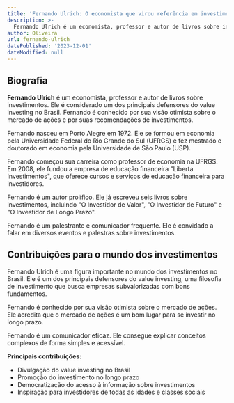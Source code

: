 ```yaml
---
title: 'Fernando Ulrich: O economista que virou referência em investimentos'
description: >-
  Fernando Ulrich é um economista, professor e autor de livros sobre investimentos.
author: Oliveira
url: fernando-ulrich
datePublished: '2023-12-01'
dateModified: null
---
```


## Biografia

**Fernando Ulrich** é um economista, professor e autor de livros sobre investimentos. Ele é considerado um dos principais defensores do value investing no Brasil. Fernando é conhecido por sua visão otimista sobre o mercado de ações e por suas recomendações de investimentos.

Fernando nasceu em Porto Alegre em 1972. Ele se formou em economia pela Universidade Federal do Rio Grande do Sul (UFRGS) e fez mestrado e doutorado em economia pela Universidade de São Paulo (USP).

Fernando começou sua carreira como professor de economia na UFRGS. Em 2008, ele fundou a empresa de educação financeira "Liberta Investimentos", que oferece cursos e serviços de educação financeira para investidores.

Fernando é um autor prolífico. Ele já escreveu seis livros sobre investimentos, incluindo "O Investidor de Valor", "O Investidor de Futuro" e "O Investidor de Longo Prazo".

Fernando é um palestrante e comunicador frequente. Ele é convidado a falar em diversos eventos e palestras sobre investimentos.

## Contribuições para o mundo dos investimentos

Fernando Ulrich é uma figura importante no mundo dos investimentos no Brasil. Ele é um dos principais defensores do value investing, uma filosofia de investimento que busca empresas subvalorizadas com bons fundamentos.

Fernando é conhecido por sua visão otimista sobre o mercado de ações. Ele acredita que o mercado de ações é um bom lugar para se investir no longo prazo.

Fernando é um comunicador eficaz. Ele consegue explicar conceitos complexos de forma simples e acessível.

**Principais contribuições:**

* Divulgação do value investing no Brasil
* Promoção do investimento no longo prazo
* Democratização do acesso à informação sobre investimentos
* Inspiração para investidores de todas as idades e classes sociais
